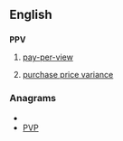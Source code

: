 ==English==

==={{initialism}}===
'''PPV'''

# {{television}} [[pay-per-view]]
# [[purchase price variance]]

===Anagrams===
* {{alphagram|ppv}}
* [[PVP#English|PVP]]